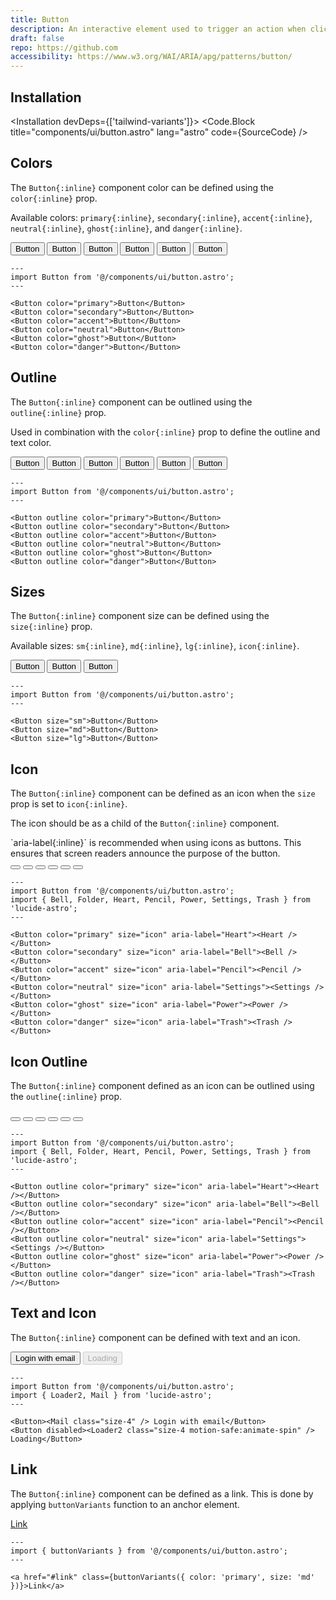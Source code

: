 ```yaml
---
title: Button
description: An interactive element used to trigger an action when clicked or activated.
draft: false
repo: https://github.com
accessibility: https://www.w3.org/WAI/ARIA/apg/patterns/button/
---
```



<Playground />

## Installation

<Installation devDeps={['tailwind-variants']}>
  <Code.Block title="components/ui/button.astro" lang="astro" code={SourceCode} />
</Installation>

## Colors

The `Button{:inline}` component color can be defined using the `color{:inline}` prop.

Available colors: `primary{:inline}`, `secondary{:inline}`, `accent{:inline}`, `neutral{:inline}`,
`ghost{:inline}`, and `danger{:inline}`.

<Showcase>
  <div slot="example" class="flex flex-wrap justify-center gap-6">
    <Button color="primary">Button</Button>
    <Button color="secondary">Button</Button>
    <Button color="accent">Button</Button>
    <Button color="neutral">Button</Button>
    <Button color="ghost">Button</Button>
    <Button color="danger">Button</Button>
  </div>
  
```astro
---
import Button from '@/components/ui/button.astro';
---

<Button color="primary">Button</Button>
<Button color="secondary">Button</Button>
<Button color="accent">Button</Button>
<Button color="neutral">Button</Button>
<Button color="ghost">Button</Button>
<Button color="danger">Button</Button>
```

</Showcase>

## Outline

The `Button{:inline}` component can be outlined using the `outline{:inline}` prop.

Used in combination with the `color{:inline}` prop to define the outline and text color.

<Showcase>
  <div slot="example" class="flex flex-wrap justify-center gap-6">
    <Button outline color="primary">Button</Button>
    <Button outline color="secondary">Button</Button>
    <Button outline color="accent">Button</Button>
    <Button outline color="neutral">Button</Button>
    <Button outline color="ghost">Button</Button>
    <Button outline color="danger">Button</Button>
  </div>

```astro
---
import Button from '@/components/ui/button.astro';
---

<Button outline color="primary">Button</Button>
<Button outline color="secondary">Button</Button>
<Button outline color="accent">Button</Button>
<Button outline color="neutral">Button</Button>
<Button outline color="ghost">Button</Button>
<Button outline color="danger">Button</Button>
```

</Showcase>

## Sizes

The `Button{:inline}` component size can be defined using the `size{:inline}` prop.

Available sizes: `sm{:inline}`, `md{:inline}`, `lg{:inline}`, `icon{:inline}`.

<Showcase>
  <div slot="example" class="flex flex-wrap gap-6 justify-center items-end">
    <Button size="sm">Button</Button>
    <Button size="md">Button</Button>
    <Button size="lg">Button</Button>
  </div>

```astro
---
import Button from '@/components/ui/button.astro';
---

<Button size="sm">Button</Button>
<Button size="md">Button</Button>
<Button size="lg">Button</Button>
```

</Showcase>

## Icon

The `Button{:inline}` component can be defined as an icon when the `size` prop is set to
`icon{:inline}`.

The icon should be as a child of the `Button{:inline}` component.

<Note title="Accessibility Tip" type="tip">
  `aria-label{:inline}` is recommended when using icons as buttons. This ensures that screen readers
  announce the purpose of the button.
</Note>

<Showcase>
  <div slot="example" class="flex flex-wrap gap-6 justify-center">
    <Button color="primary" size="icon" aria-label="Heart"><Heart /></Button>
    <Button color="secondary" size="icon" aria-label="Bell"><Bell /></Button>
    <Button color="accent" size="icon" aria-label="Pencil"><Pencil /></Button>
    <Button color="neutral" size="icon" aria-label="Settings"><Settings /></Button>
    <Button color="ghost" size="icon" aria-label="Power"><Power /></Button>
    <Button color="danger" size="icon" aria-label="Trash"><Trash /></Button>
  </div>

```astro
---
import Button from '@/components/ui/button.astro';
import { Bell, Folder, Heart, Pencil, Power, Settings, Trash } from 'lucide-astro';
---

<Button color="primary" size="icon" aria-label="Heart"><Heart /></Button>
<Button color="secondary" size="icon" aria-label="Bell"><Bell /></Button>
<Button color="accent" size="icon" aria-label="Pencil"><Pencil /></Button>
<Button color="neutral" size="icon" aria-label="Settings"><Settings /></Button>
<Button color="ghost" size="icon" aria-label="Power"><Power /></Button>
<Button color="danger" size="icon" aria-label="Trash"><Trash /></Button>
```

</Showcase>

## Icon Outline

The `Button{:inline}` component defined as an icon can be outlined using the `outline{:inline}`
prop.

<Showcase>
  <div slot="example" class="flex flex-wrap gap-6 justify-center">
    <Button outline color="primary" size="icon" aria-label="Heart"><Heart /></Button>
    <Button outline color="secondary" size="icon" aria-label="Bell"><Bell /></Button>
    <Button outline color="accent" size="icon" aria-label="Pencil"><Pencil /></Button>
    <Button outline color="neutral" size="icon" aria-label="Settings"><Settings /></Button>
    <Button outline color="ghost" size="icon" aria-label="Power"><Power /></Button>
    <Button outline color="danger" size="icon" aria-label="Trash"><Trash /></Button>
  </div>

```astro
---
import Button from '@/components/ui/button.astro';
import { Bell, Folder, Heart, Pencil, Power, Settings, Trash } from 'lucide-astro';
---

<Button outline color="primary" size="icon" aria-label="Heart"><Heart /></Button>
<Button outline color="secondary" size="icon" aria-label="Bell"><Bell /></Button>
<Button outline color="accent" size="icon" aria-label="Pencil"><Pencil /></Button>
<Button outline color="neutral" size="icon" aria-label="Settings"><Settings /></Button>
<Button outline color="ghost" size="icon" aria-label="Power"><Power /></Button>
<Button outline color="danger" size="icon" aria-label="Trash"><Trash /></Button>
```

</Showcase>

## Text and Icon

The `Button{:inline}` component can be defined with text and an icon.

<Showcase>
  <div slot="example" class="flex flex-wrap gap-6 justify-center">
    <Button><Mail class="size-4" /> Login with email</Button>
    <Button disabled><Loader2 class="size-4 motion-safe:animate-spin" /> Loading</Button>
  </div>

```astro
---
import Button from '@/components/ui/button.astro';
import { Loader2, Mail } from 'lucide-astro';
---

<Button><Mail class="size-4" /> Login with email</Button>
<Button disabled><Loader2 class="size-4 motion-safe:animate-spin" /> Loading</Button>
```

</Showcase>

## Link

The `Button{:inline}` component can be defined as a link. This is done by applying `buttonVariants`
function to an anchor element.

<Showcase>
<a slot="example" href="#link" class={buttonVariants({ color: 'primary', size: 'md' })}>Link</a>

```astro
---
import { buttonVariants } from '@/components/ui/button.astro';
---

<a href="#link" class={buttonVariants({ color: 'primary', size: 'md' })}>Link</a>
```

</Showcase>
